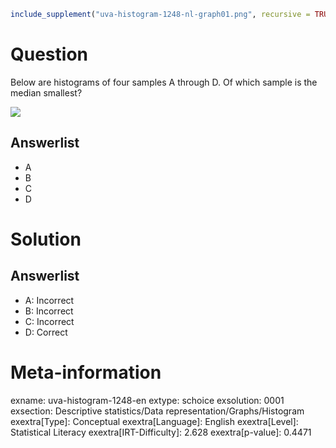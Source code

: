 ```r
include_supplement("uva-histogram-1248-nl-graph01.png", recursive = TRUE)
```

Question
========

Below are histograms of four samples A through D. Of which sample is the median smallest?

![](uva-histogram-1248-nl-graph01.png)

Answerlist
----------

* A
* B
* C
* D

Solution
========

Answerlist
----------

* A: Incorrect
* B: Incorrect
* C: Incorrect
* D: Correct

Meta-information
================
exname: uva-histogram-1248-en
extype: schoice
exsolution: 0001
exsection: Descriptive statistics/Data representation/Graphs/Histogram
exextra[Type]: Conceptual
exextra[Language]: English
exextra[Level]: Statistical Literacy
exextra[IRT-Difficulty]: 2.628
exextra[p-value]: 0.4471
